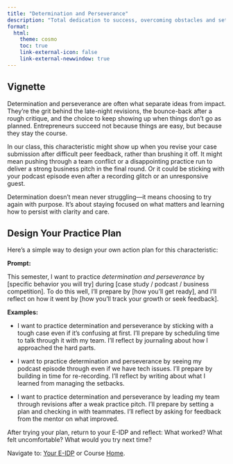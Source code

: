```yaml
---
title: "Determination and Perseverance"
description: "Total dedication to success, overcoming obstacles and setbacks, unwavering commitment to succeed."
format: 
  html: 
    theme: cosmo
    toc: true
    link-external-icon: false
    link-external-newwindow: true
---
```


## Vignette

Determination and perseverance are often what separate ideas from impact. They’re the grit behind the late-night revisions, the bounce-back after a rough critique, and the choice to keep showing up when things don’t go as planned. Entrepreneurs succeed not because things are easy, but because they stay the course.

In our class, this characteristic might show up when you revise your case submission after difficult peer feedback, rather than brushing it off. It might mean pushing through a team conflict or a disappointing practice run to deliver a strong business pitch in the final round. Or it could be sticking with your podcast episode even after a recording glitch or an unresponsive guest.

Determination doesn’t mean never struggling—it means choosing to try again with purpose. It’s about staying focused on what matters and learning how to persist with clarity and care.

## Design Your Practice Plan

Here’s a simple way to design your own action plan for this characteristic:

**Prompt:**

This semester, I want to practice *determination and perseverance* by [specific behavior you will try] during [case study / podcast / business competition]. To do this well, I’ll prepare by [how you’ll get ready], and I’ll reflect on how it went by [how you’ll track your growth or seek feedback].

**Examples:**

- I want to practice determination and perseverance by sticking with a tough case even if it’s confusing at first. I’ll prepare by scheduling time to talk through it with my team. I’ll reflect by journaling about how I approached the hard parts.

- I want to practice determination and perseverance by seeing my podcast episode through even if we have tech issues. I’ll prepare by building in time for re-recording. I’ll reflect by writing about what I learned from managing the setbacks.

- I want to practice determination and perseverance by leading my team through revisions after a weak practice pitch. I’ll prepare by setting a plan and checking in with teammates. I’ll reflect by asking for feedback from the mentor on what improved.


After trying your plan, return to your E-IDP and reflect: What worked? What felt uncomfortable? What would you try next time?

::: footer
Navigate to: [Your E-IDP](../eidp.qmd) or Course [Home](https://laurenchenarides.github.io/csu-arec-224/).
:::
